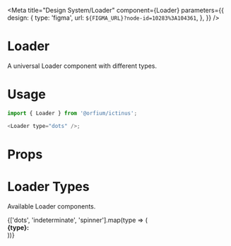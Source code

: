 

<Meta title="Design System/Loader" component={Loader} parameters={{
  design: {
    type: 'figma',
    url: `${FIGMA_URL}?node-id=10283%3A104361`,
  },
}} />

# Loader

A universal Loader component with different types.

# Usage

```js
import { Loader } from '@orfium/ictinus';

<Loader type="dots" />;
```

# Props

<Props of={Loader} />

# Loader Types

Available Loader components.

<Preview>
  <Story name="Loader Types">
    {['dots', 'indeterminate', 'spinner'].map(type => (
      <div style={{ margin: 10 }}>
        <strong>{type}: </strong>
        <Loader type={type} />
      </div>
    ))}
  </Story>
</Preview>
